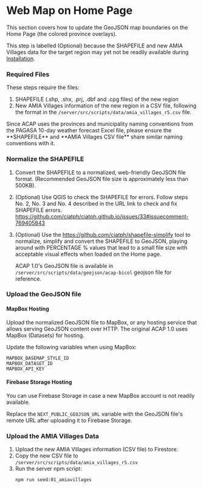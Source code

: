 
# Web Map on Home Page

This section covers how to update the GeoJSON map boundaries on the Home Page (the colored province overlays).

This step is labelled (Optional) because the SHAPEFILE and new AMIA Villages data for the target region may yet not be readily available during [Installation](/installation).

### Required Files

These steps require the files:

1. SHAPEFILE (.shp, .shx, .prj, .dbf and .cpg files) of the new region
2. New AMIA Villages information of the new region in a CSV file, following the format in the
`/server/src/scripts/data/amia_villages_r5.csv` file.

<Callout>
Since ACAP uses the provinces and municipality naming conventions from the PAGASA 10-day weather forecast Excel file, please ensure the **SHAPEFILE** and **AMIA Villages CSV file** share similar naming conventions with it.
</Callout>

<Steps>

### Normalize the SHAPEFILE

1. Convert the SHAPEFILE to a normalized, web-friendly GeoJSON file format. (Recommended GeoJSON file size is approximately less than 500KB).

2. (Optional) Use QGIS to check the SHAPEFILE for errors. Follow steps No. 2, No. 3 and No. 4 described in the URL link to check and fix SHAPEFILE errors.
   https://github.com/ciatph/ciatph.github.io/issues/33#issuecomment-769405843

3. (Optional) Use the https://github.com/ciatph/shapefile-simplify tool to normalize, simplify and convert the SHAPEFILE to GeoJSON, playing around with PERCENTAGE % values that lead to a small file size with acceptable visual effects when loaded on the Home page.

   ACAP 1.0's GeoJSON file is available in `/server/src/scripts/data/geojson/acap-bicol` geojson file for reference.

### Upload the GeoJSON file

#### MapBox Hosting

Upload the normalized GeoJSON file to MapBox, or any hosting service that allows serving GeoJSON content over HTTP. The original ACAP 1.0 uses MapBox (Datasets) for hosting.

Update the following variables when using MapBox:

```
MAPBOX_BASEMAP_STYLE_ID
MAPBOX_DATASET_ID
MAPBOX_API_KEY
```

#### Firebase Storage Hosting

You can use Firebase Storage in case a new MapBox account is not readily available.

Replace the `NEXT_PUBLIC_GEOJSON_URL` variable with the GeoJSON file's remote URL after uploading it to Firebase Storage.

### Upload the AMIA Villages Data

1. Upload the new AMIA Villages information (CSV file) to Firestore.
2. Copy the new CSV file to `/server/src/scripts/data/amia_villages_r5.csv`
3. Run the server npm script:
   ```bash copy
   npm run seed:01_amiavillages
   ```
</Steps>
